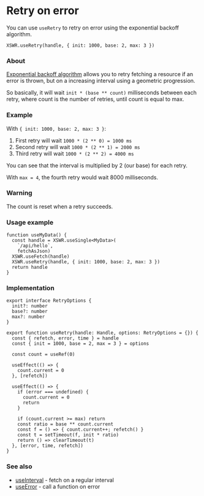 # Retry on error

You can use `useRetry` to retry on error using the exponential backoff algorithm.

```tsx
XSWR.useRetry(handle, { init: 1000, base: 2, max: 3 }) 
```

### About

[Exponential backoff algorithm](https://en.wikipedia.org/wiki/Exponential_backoff) allows you to retry fetching a resource if an error is thrown, but on a increasing interval using a geometric progression.

So basically, it will wait `init * (base ** count)` milliseconds between each retry, where count is the number of retries, until count is equal to max.

### Example

With `{ init: 1000, base: 2, max: 3 }`:

1. First retry will wait `1000 * (2 ** 0) = 1000 ms`
2. Second retry will wait `1000 * (2 ** 1) = 2000 ms`
3. Third retry will wait `1000 * (2 ** 2) = 4000 ms`

You can see that the interval is multiplied by 2 (our base) for each retry.

With `max = 4`, the fourth retry would wait 8000 milliseconds.

### Warning

The count is reset when a retry succeeds.

### Usage example

```tsx
function useMyData() {
  const handle = XSWR.useSingle<MyData>(
    `/api/hello`, 
    fetchAsJson)
  XSWR.useFetch(handle)
  XSWR.useRetry(handle, { init: 1000, base: 2, max: 3 }) 
  return handle
}
```

### Implementation

```tsx
export interface RetryOptions {
  init?: number
  base?: number
  max?: number
}

export function useRetry(handle: Handle, options: RetryOptions = {}) {
  const { refetch, error, time } = handle
  const { init = 1000, base = 2, max = 3 } = options

  const count = useRef(0)

  useEffect(() => {
    count.current = 0
  }, [refetch])

  useEffect(() => {
    if (error === undefined) {
      count.current = 0
      return
    }

    if (count.current >= max) return
    const ratio = base ** count.current
    const f = () => { count.current++; refetch() }
    const t = setTimeout(f, init * ratio)
    return () => clearTimeout(t)
  }, [error, time, refetch])
}
```

### See also

- [useInterval](/features/use-interval) - fetch on a regular interval
- [useError](/features/use-error) - call a function on error